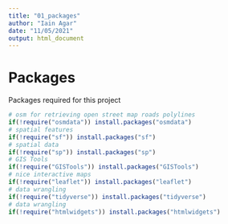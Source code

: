 ```yaml
---
title: "01_packages"
author: "Iain Agar"
date: "11/05/2021"
output: html_document
---
```


# Packages

Packages required for this project

```r
# osm for retrieving open street map roads polylines
if(!require("osmdata")) install.packages("osmdata")
# spatial features
if(!require("sf")) install.packages("sf")
# spatial data
if(!require("sp")) install.packages("sp")
# GIS Tools
if(!require("GISTools")) install.packages("GISTools")
# nice interactive maps
if(!require("leaflet")) install.packages("leaflet")
# data wrangling
if(!require("tidyverse")) install.packages("tidyverse")
# data wrangling
if(!require("htmlwidgets")) install.packages("htmlwidgets")


```

